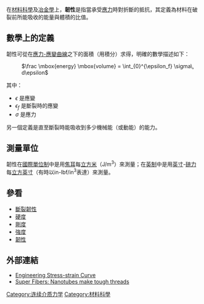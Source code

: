 在[[材料科學|材料科學]]及[[冶金學|冶金學]]上，'''韌性'''是指當承受[[應力|應力]]時對折斷的抵抗，其定義為材料在破裂前所能吸收的能量與體積的比值。

== 數學上的定義 ==

韌性可從在[[應力-應變曲線|應力-應變曲線]]之下的面積（用積分）求得，明確的數學描述如下：

: <math> \frac \mbox{energy} \mbox{volume} = \int_{0}^{\epsilon_f} \sigma\, d\epsilon </math>

其中：
* <math> \epsilon </math> 是應變
* <math> \epsilon_f </math> 是斷裂時的應變
* <math> \sigma </math> 是應力

另一個定義是直至斷裂時能吸收到多少機械能（或動能）的能力。

== 測量單位 ==

韌性在[[國際單位制|國際單位制]]中是用[[焦耳|焦耳]]每[[立方米|立方米]]（J/m<sup>3</sup>）來測量；在[[英制|英制]]中是用[[英寸|英寸]]-[[磅力|磅力]]每[[立方英寸|立方英寸]]（有時以in-lbf/in<sup>3</sup>表達）來測量。

== 參看 ==

* [[斷裂韌性|斷裂韌性]]
* [[硬度|硬度]]
* [[剛度|剛度]]
* [[強度|強度]]
* [[韌性|韌性]]

== 外部連結 ==

* [http://www.key-to-steel.com/Articles/Art43.htm Engineering Stress-strain Curve] {{Wayback|url=http://www.key-to-steel.com/Articles/Art43.htm |date=20081021024710 }}
* [http://chemistry.about.com/gi/dynamic/offsite.htm?site=http://www.sciencenews.org/20030614/fob3.asp Super Fibers: Nanotubes make tough threads]{{dead link|date=2018年5月 |bot=InternetArchiveBot |fix-attempted=yes }}


{{physics-stub}}

[[Category:连续介质力学|Category:连续介质力学]]
[[Category:材料科學|Category:材料科學]]